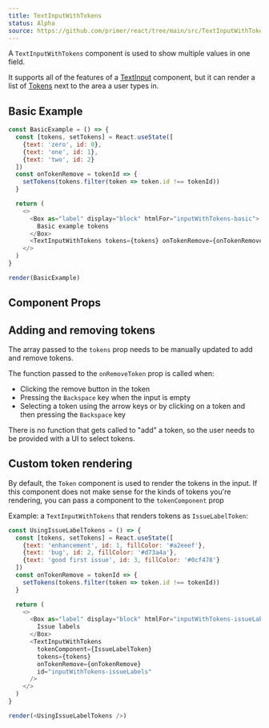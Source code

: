 ```yaml
---
title: TextInputWithTokens
status: Alpha
source: https://github.com/primer/react/tree/main/src/TextInputWithTokens.tsx
---
```



A `TextInputWithTokens` component is used to show multiple values in one field.

It supports all of the features of a [TextInput](/TextInput) component, but it can render a list of [Tokens](/Token) next to the area a user types in.

## Basic Example

```javascript live noinline
const BasicExample = () => {
  const [tokens, setTokens] = React.useState([
    {text: 'zero', id: 0},
    {text: 'one', id: 1},
    {text: 'two', id: 2}
  ])
  const onTokenRemove = tokenId => {
    setTokens(tokens.filter(token => token.id !== tokenId))
  }

  return (
    <>
      <Box as="label" display="block" htmlFor="inputWithTokens-basic">
        Basic example tokens
      </Box>
      <TextInputWithTokens tokens={tokens} onTokenRemove={onTokenRemove} id="inputWithTokens-basic" />
    </>
  )
}

render(BasicExample)
```

## Component Props

<Props of={TextInputWithTokens} />

## Adding and removing tokens

The array passed to the `tokens` prop needs to be manually updated to add and remove tokens.

The function passed to the `onRemoveToken` prop is called when:

- Clicking the remove button in the token
- Pressing the `Backspace` key when the input is empty
- Selecting a token using the arrow keys or by clicking on a token and then pressing the `Backspace` key

There is no function that gets called to "add" a token, so the user needs to be provided with a UI to select tokens.

## Custom token rendering

By default, the `Token` component is used to render the tokens in the input. If this component does not make sense for the kinds of tokens you're rendering, you can pass a component to the `tokenComponent` prop

Example: a `TextInputWithTokens` that renders tokens as `IssueLabelToken`:

```javascript live noinline
const UsingIssueLabelTokens = () => {
  const [tokens, setTokens] = React.useState([
    {text: 'enhancement', id: 1, fillColor: '#a2eeef'},
    {text: 'bug', id: 2, fillColor: '#d73a4a'},
    {text: 'good first issue', id: 3, fillColor: '#0cf478'}
  ])
  const onTokenRemove = tokenId => {
    setTokens(tokens.filter(token => token.id !== tokenId))
  }

  return (
    <>
      <Box as="label" display="block" htmlFor="inputWithTokens-issueLabels">
        Issue labels
      </Box>
      <TextInputWithTokens
        tokenComponent={IssueLabelToken}
        tokens={tokens}
        onTokenRemove={onTokenRemove}
        id="inputWithTokens-issueLabels"
      />
    </>
  )
}

render(<UsingIssueLabelTokens />)
```
